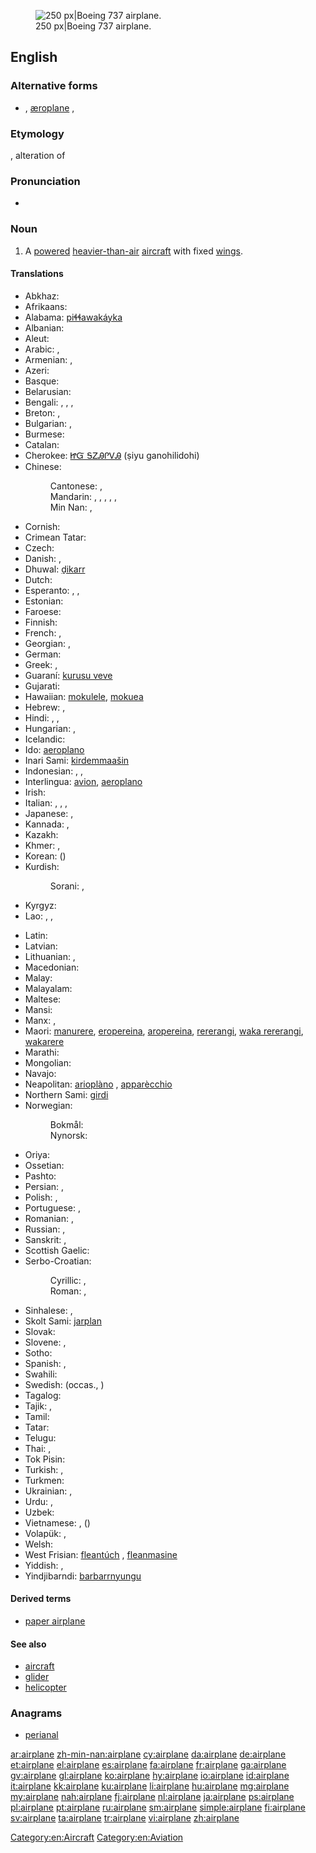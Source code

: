 [[Image:Ryanair.arp.750pix.jpg|thumb|right|250 px|Boeing 737 airplane.]]
==English==

===Alternative forms===
* {{l/en|aeroplane}} {{qualifier|Australian, New Zealand, South Africa, UK}}, [[æroplane]] {{qualifier|hypercorrect}}, {{l/en|aëroplane}}

===Etymology===
{{compound|air|plane}}, alteration of {{term|aeroplane||lang=en}}

===Pronunciation===
* {{audio|en-us-airplane.ogg|Audio (US)}}

===Noun===
{{en-noun}}

# {{US}} A [[powered]] [[heavier-than-air]] [[aircraft]] with fixed [[wing]]s.

====Translations====
{{trans-top|powered aircraft}}
* Abkhaz: {{t-|ab|ааероплан|tr=aaeroplan|sc=Cyrl}}
* Afrikaans: {{t-|af|vliegtuig}}
* Alabama: [[piɬɬawakáyka]]
* Albanian: {{t+|sq|aeroplan|m}}
* Aleut: {{tø|ale|igax̂tax̂}}
* Arabic: {{t+|ar|طائرة|f|tr=ṭāʾira}}, {{t-|ar|طيارة|f|tr=ṭayyāra|sc=Arab}}
* Armenian: {{t+|hy|օդանավ|tr=ōdanav}}, {{t-|hy|ինքնաթիռ|tr=ink'nat'iṙ}}
* Azeri: {{t+|az|təyyarə}}
* Basque: {{t+|eu|hegazkin}}
* Belarusian: {{t-|be|самалёт|m|tr=samaljót|sc=Cyrl}}
* Bengali: {{t-|bn|খপোত|tr=khôpot|sc=Beng}}, {{t-|bn|উড়োজাহাজ|tr=uŗojahaj|sc=Beng}}, {{t-|bn|বিমান|tr=biman|sc=Beng}}, {{t-|bn|আকাশযান|tr=akashôyan|sc=Beng}}
* Breton: {{t+|br|karr-nij|m}}, {{t-|br|nijerez|f}}
* Bulgarian: {{t+|bg|самолет|m|tr=samolét}}, {{qualifier|archaic}} {{t+|bg|авион|m|tr=avión}}
* Burmese: {{t-|my|လေယာဉ်ပျံ|tr=lei jin bjan|sc=Mymr}}
* Catalan: {{t+|ca|avió|m}}
* Cherokee: [[ᏥᏳ ᎦᏃᎯᎵᏙᎯ]] (ṣiyu ganohilidohi)
* Chinese:
*: Cantonese: {{tø|yue|飛機|sc=Hant}}, {{tø|yue|飞机|tr=fei1 gei1|sc=Hant}}
*: Mandarin: {{t+|cmn|飛機|sc=Hani}}, {{t+|cmn|飞机|tr=fēijī|sc=Hani}}, {{t+|cmn|飛行機|sc=Hani}}, {{t+|cmn|飞行机|tr=fēixíngjī|sc=Hani}}, {{t-|cmn|飛龍機|sc=Hani}}, {{t-|cmn|飞龙机|tr=fēilóngjī|sc=Hani}}
*: Min Nan: {{t+|nan|飛機|sc=Hans}}, {{t+|nan|飞机|tr=hui-ki|sc=Hans}}
* Cornish: {{t-|kw|jynn ebron|m}}
* Crimean Tatar: {{tø|crh|tayare}}
* Czech: {{t+|cs|letoun|m}}
* Danish: {{t+|da|flyvemaskine|c}}, {{t+|da|fly|n}}
* Dhuwal: [[ḏikarr]]
* Dutch: {{t+|nl|vliegtuig|n}}
* Esperanto: {{t-|eo|avio}}, {{t-|eo|aviadilo}}, {{t-|eo|flugmaŝino}}
* Estonian: {{t+|et|lennuk}}
* Faroese: {{t-|fo|flogfar|n}}
* Finnish: {{t+|fi|lentokone}}
* French: {{t+|fr|avion|m}}, {{t+|fr|aéroplane|m}}
* Georgian: {{t+|ka|თვითმფრინავი|tr=t’vit’mp’rinavi|sc=Geor}}, {{t-|ka|აეროპლანი|tr=aeroplani|sc=Geor}}
* German: {{t+|de|Flugzeug|n}}
* Greek: {{t+|el|αεροπλάνο|n|tr=aeropláno}}, {{t+|el|αεροσκάφος|n|tr=aeroskáfos}}
* Guaraní: [[kurusu veve]]
* Gujarati: {{t-|gu|વિમાન|tr=vimān|sc=Gujr}}
* Hawaiian: [[mokulele]], [[mokuea]]
* Hebrew: {{t+|he|מטוס|m|alt=מָטוֹס|tr=matos}}, {{t+|he|אוירון|m|alt=אֲוִירוֹן|tr=ăvirōn}}
* Hindi: {{t-|hi|विमान|tr=vimān}}, {{t-|hi|हवाई जहाज़|m|tr=havā'ī jahāz}}, {{t-|hi|वायु-यान|tr=vāyu-yān}}
* Hungarian: {{t+|hu|repülőgép}}, {{qualifier|colloquial}} {{t+|hu|repülő}}
* Icelandic: {{t+|is|flugvél|f}}
* Ido: [[aeroplano]]
* Inari Sami: [[kirdemmaašin]]
* Indonesian: {{t-|id|pesawat bersayap tetap}}, {{t+|id|pesawat terbang}}, {{t+|id|kapal terbang}}
* Interlingua: [[avion]], [[aeroplano]]
* Irish: {{t+|ga|eitleán|m}}
* Italian: {{t+|it|aereo|m}}, {{t+|it|aeroplano|m}}, {{t+|it|apparecchio|m}}, {{t+|it|aeromobile|f}}
* Japanese: {{t+|ja|飛行機|tr=[[ひこうき]], hikōki}}, {{t+|ja|航空機|tr=[[こうくうき]], kōkūki}}
* Kannada: {{t-|kn|ಏರೋಪ್ಲೇನ್|tr=ēroplēn|sc=Knda}}, {{t+|kn|ಗಾಳಿತೇರು|tr=gāḷitēru|sc=Knda}}
* Kazakh: {{t|kk|ұшақ|tr=uşaq|sc=Cyrl}}
* Khmer: {{t-|km|កប៉ាល់ហោះ|sc=Khmr|tr=ka’pal hɑh}}, {{t-|km|យន្ដហោះ|sc=Khmr|tr=yʊən hɑh}}
* Korean: {{t+|ko|비행기|tr=bihaenggi|sc=Hang}} ({{t+|ko|飛行機|sc=Hani}})
* Kurdish:
*: Sorani: {{t-|ku|فڕۆکه|tr=fRoka|sc=ku-Arab}}, {{t-|ku|ته‌یاره‌|tr=tayAra|sc=ku-Arab}}
* Kyrgyz: {{t-|ky|самолёт|tr=samolyot|sc=Cyrl}}
* Lao: {{t-|lo|ອາກາດຍານ|tr=aː kȁːt ɲáːn|sc=Laoo}}, {{t-|lo|ເຄື່ອງບິນ|tr=kʰɨ̄aŋ bìn|sc=Laoo}}, {{t-|lo|ເຮືອບິນ|tr=hɨ́abìn|sc=Laoo}}
{{trans-mid}}
* Latin: {{t-|la|aeroplanum|n}}
* Latvian: {{t-|lv|lidmašīna|f}}
* Lithuanian: {{t-|lt|lėktuvas|m}}, {{t-|lt|aeroplanas|m}} {{qualifier|archaic}}
* Macedonian: {{t-|mk|авион|m|tr=avión}}
* Malay: {{t-|ms|kapal terbang}}
* Malayalam: {{t+|ml|വിമാനം|tr=vimānam|sc=Mlym}}
* Maltese: {{t-|mt|ajruplan|m}}
* Mansi: {{tø|mns|товлыӈхап|tr=towliŋxap}}
* Manx: {{t-|gv|etlan|m}}, {{t-|gv|greie etlee|m}}
* Maori: [[manurere]], [[eropereina]], [[aropereina]], [[rererangi]], [[waka rererangi]], [[wakarere]]
* Marathi: {{t-|mr|विमान|tr=vimān|sc=Deva}}
* Mongolian: {{t-|mn|нисэх онгоц|tr=niseh ongoc|sc=Cyrl}}
* Navajo: {{tø|nv|chidí naatʼaʼí}}
* Neapolitan: [[arioplàno]] {{m}}, [[apparècchio]] {{m}}
* Northern Sami: [[girdi]]
* Norwegian:
*: Bokmål: {{t+|no|fly|n}}
*: Nynorsk: {{t-|nn|fly|n}}
* Oriya: {{t-|or|ଉଡ଼ାଜାହାଜ|tr=uṛājāhāj|sc=Orya}}
* Ossetian: {{tø|os|хӕдтӕхӕг|tr=hædtæhæg|sc=Cyrl}}
* Pashto: {{t+|ps|الوتكه|f|tr=alwatəka|sc=ps-Arab}}
* Persian: {{t+|fa|هواپيما|tr=havâpeymâ|alt=هَواپَيما}}, {{t+|fa|طیاره|tr=teyyâre|sc=fa-Arab}}
* Polish: {{t+|pl|samolot|m}}, {{t+|pl|aeroplan|m}}
* Portuguese: {{t+|pt|avião|m}}, {{t+|pt|aeroplano|m}}
* Romanian: {{t-|ro|aeroplan|m}},{{t-|ro|avion|m}}
* Russian: {{t+|ru|самолёт|m|tr=samoljót}}, {{t+|ru|аэроплан|m|tr=aeroplán}} {{qualifier|obsolete}}
* Sanskrit: {{t-|sa|विमान|tr=vimāna|sc=Deva}}, {{t-|sa|वायु-यान|tr=vāyu-yāna|sc=Deva}}
* Scottish Gaelic: {{t-|gd|itealan|m}}
* Serbo-Croatian:
*: Cyrillic: {{t-|sh|авион|m}}, {{t-|sh|зракоплов|m}}
*: Roman: {{t-|sh|avion|m|sc=Latn}}, {{t-|sh|zrakoplov|m|sc=Latn}}
* Sinhalese: {{t-|si|ගුවන්යානය|tr=guvanyānaya|sc=Sinh}}, {{t-|si|අහස්යානය|tr=ahasyānaya|sc=Sinh}}
* Skolt Sami: [[jarplan]]
* Slovak: {{t-|sk|lietadlo|n}}
* Slovene: {{t+|sl|letalo|n}}, {{t-|sl|avion|m}}
* Sotho: {{t+|st|sefofane}}
* Spanish: {{t+|es|avión|m}}, {{t+|es|aeroplano|m}}
* Swahili: {{t+|sw|ndege}}
* Swedish: {{t+|sv|flygplan}} (occas., {{t-|sv|flygmaskin}})
* Tagalog: {{t+|tl|eroplano}}
* Tajik: {{t-|tg|самолёт|tr=samolyot|sc=Cyrl}}, {{t-|tg|тайёра|tr=tayyora|sc=Cyrl}}
* Tamil: {{t+|ta|விமானம்|tr=vimāṉam|sc=Taml}}
* Tatar: {{t+|tt|очкыч|tr=oçqıç|sc=Cyrl}}
* Telugu: {{t+|te|విమానము|tr=vimānamu|sc=Telu}}
* Thai: {{t-|th|เครื่องบิน|tr=krêuang bin}}, {{t-|th|อากาศยาน|tr=aagàat yaan}}
* Tok Pisin: {{t+|tpi|balus}}
* Turkish: {{t+|tr|uçak}}, {{qualifier|obsolete}} {{t+|tr|tayyare}}
* Turkmen: {{t-|tk|samolýot}}
* Ukrainian: {{t+|uk|літак|m|tr=liták|sc=Cyrl}}, {{qualifier|obsolete}} {{t+|uk|аероплан|m|tr=aeroplán|sc=Cyrl}}
* Urdu: {{t-|ur|ہوائی جہاز|m|tr=|tr=havā'ī jahāz}}, {{t-|ur|ہوائی پیما}}
* Uzbek: {{t-|uz|tayora}}
* Vietnamese: {{t+|vi|máy bay}} {{qualifier|North, standard}}, {{t+|vi|phi cơ}} ({{t-|vi|飛機|sc=Hani}}) {{qualifier|South}}
* Volapük: {{t+|vo|flitöm}}, {{t-|vo|leflitöm}} {{qualifier|augmentative}}
* Welsh: {{t+|cy|awyren|f}}
* West Frisian: [[fleantúch]] {{n}}, [[fleanmasine]]
* Yiddish: {{t-|yi|אַעראָפּלאַן|m|tr=aeroplan|sc=Hebr}}, {{t-|yi|אײַראָפּלאַן|m|tr=ayroplan|sc=Hebr}}
* Yindjibarndi: [[barbarrnyungu]]
{{trans-bottom}}

====Derived terms====
* [[paper airplane]]

====See also====
* [[aircraft]]
* [[glider]]
* [[helicopter]]

===Anagrams===
* [[perianal#English|perianal]]

[[Category:en:Aircraft]]
[[Category:en:Aviation]]

[[ar:airplane]]
[[zh-min-nan:airplane]]
[[cy:airplane]]
[[da:airplane]]
[[de:airplane]]
[[et:airplane]]
[[el:airplane]]
[[es:airplane]]
[[fa:airplane]]
[[fr:airplane]]
[[ga:airplane]]
[[gv:airplane]]
[[gl:airplane]]
[[ko:airplane]]
[[hy:airplane]]
[[io:airplane]]
[[id:airplane]]
[[it:airplane]]
[[kk:airplane]]
[[ku:airplane]]
[[li:airplane]]
[[hu:airplane]]
[[mg:airplane]]
[[my:airplane]]
[[nah:airplane]]
[[fj:airplane]]
[[nl:airplane]]
[[ja:airplane]]
[[ps:airplane]]
[[pl:airplane]]
[[pt:airplane]]
[[ru:airplane]]
[[sm:airplane]]
[[simple:airplane]]
[[fi:airplane]]
[[sv:airplane]]
[[ta:airplane]]
[[tr:airplane]]
[[vi:airplane]]
[[zh:airplane]]